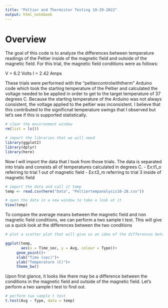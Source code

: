 ```yaml
---
title: "Peltier and Thermistor Testing 10-29-2022"
output: html_notebook
---
```

# Overview
The goal of this code is to analyze the differences between temperature readings of the Peltier inside of the magnetic field and outside of the magnetic field.  For this trial, the magnetic field conditions were as follows:

V = 6.2 Volts
I = 2.42 Amps

These trials were performed with the "peltiercontrolwiththerm" Arduino code which took the starting temperature of the Peltier and calculated the voltage needed to be applied in order to get to the target temperature of 37 degrees C.  Because the starting temperature of the Arduino was not always consistent, the voltage applied to the peltier was inconsistent.  I believe that this contributed to the significnat temperature swings that I observed but let's see if this is supported statistically. 

```r
# clear the environment window
rm(list = ls())

# import the libraries that we will need
library(ggplot2)
library(dplyr)
library(here)
```
Now I will import the data that I took from those trials. The data is separated into trials and consists all of temperatures calculated in degrees C.
  - Ex:t1_o referring to trial 1 out of magnetic field
  - Ex:t3_m referring to trial 3 inside of magnetic field
  
```r
# import the data and call it temp
temp <- read.csv(here("Data", "Peltiertempanalysis10-28.csv"))

# open the data in a new window to take a look at it
View(temp)
```

To compare the average means between the magnetic field and non magnetic field conditions, we can perform a two sample t test. This will give us a quick look at the differences between the two conditions

```r
# plot a scatter plot that will give us an idea of the differences between the two conditions

ggplot(temp,
       aes(x = Time_sec, y = Avg, colour = Type))+
     geom_point()+
     xlab("Time (sec)")+
     ylab("Temperature (C)")+
     theme_bw()

```
Upon first glance, it looks like there may be a difference between the conditions in the magnetic field and outside of the magnetic field.  Let's perform a two sample t test to find out. 
 
```r
# perform two sample t test
t.test(Avg ~ Type, data = temp)
```



